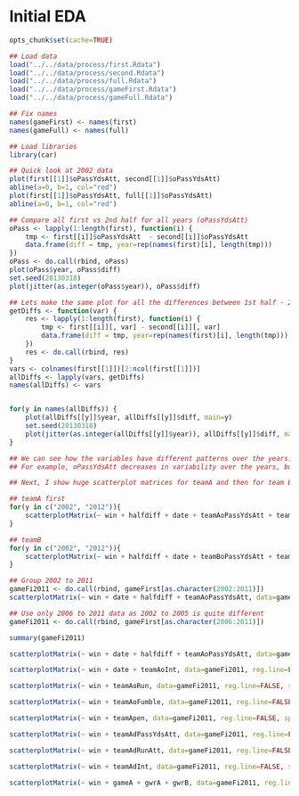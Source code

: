 Initial EDA
===========

```r
opts_chunk$set(cache=TRUE)
```

```r
## Load data
load("../../data/process/first.Rdata")
load("../../data/process/second.Rdata")
load("../../data/process/full.Rdata")
load("../../data/process/gameFirst.Rdata")
load("../../data/process/gameFull.Rdata")

## Fix names
names(gameFirst) <- names(first)
names(gameFull) <- names(full)

## Load libraries
library(car)
```

```r
## Quick look at 2002 data
plot(first[[1]]$oPassYdsAtt, second[[1]]$oPassYdsAtt)
abline(a=0, b=1, col="red")
plot(first[[1]]$oPassYdsAtt, full[[1]]$oPassYdsAtt)
abline(a=0, b=1, col="red")

```

```r
## Compare all first vs 2nd half for all years (oPassYdsAtt)
oPass <- lapply(1:length(first), function(i) {
	tmp <- first[[i]]$oPassYdsAtt  - second[[i]]$oPassYdsAtt
	data.frame(diff = tmp, year=rep(names(first)[i], length(tmp)))
})
oPass <- do.call(rbind, oPass)
plot(oPass$year, oPass$diff)
set.seed(20130318)
plot(jitter(as.integer(oPass$year)), oPass$diff)
```

```r

## Lets make the same plot for all the differences between 1st half - 2nd half
getDiffs <- function(var) {
	res <- lapply(1:length(first), function(i) {
		tmp <- first[[i]][, var] - second[[i]][, var]
		data.frame(diff = tmp, year=rep(names(first)[i], length(tmp)))
	})
	res <- do.call(rbind, res)
}
vars <- colnames(first[[1]])[2:ncol(first[[1]])]
allDiffs <- lapply(vars, getDiffs)
names(allDiffs) <- vars


for(y in names(allDiffs)) {
	plot(allDiffs[[y]]$year, allDiffs[[y]]$diff, main=y)
	set.seed(20130318)
	plot(jitter(as.integer(allDiffs[[y]]$year)), allDiffs[[y]]$diff, main=y)
}

## We can see how the variables have different patterns over the years.
## For example, oPassYdsAtt decreases in variability over the years, but dInt increases

```


```r
## Next, I show huge scatterplot matrices for teamA and then for team B

## teamA first
for(y in c("2002", "2012")){
	scatterplotMatrix(~ win + halfdiff + date + teamAoPassYdsAtt + teamAoInt + teamAoRun + teamAoFumble + teamApen + teamAdPassYdsAtt + teamAdRunAtt + teamAdInt + gameA + gwrA, data=gameFirst[[y]], reg.line=FALSE, spread=FALSE, main=y)
}
```

```r
## teamB
for(y in c("2002", "2012")){
	scatterplotMatrix(~ win + halfdiff + date + teamBoPassYdsAtt + teamBoInt + teamBoRun + teamBoFumble + teamBpen + teamBdPassYdsAtt + teamBdRunAtt + teamBdInt + gameB + gwrB, data=gameFirst[[y]], reg.line=FALSE, spread=FALSE, main=y)
}
```




```r

## Group 2002 to 2011
gameFi2011 <- do.call(rbind, gameFirst[as.character(2002:2011)])
scatterplotMatrix(~ win + date + halfdiff + teamAoPassYdsAtt, data=gameFi2011, reg.line=FALSE, spread=FALSE, main="2002 to 2011")

## Use only 2006 to 2011 data as 2002 to 2005 is quite different
gameFi2011 <- do.call(rbind, gameFirst[as.character(2006:2011)])

summary(gameFi2011)

scatterplotMatrix(~ win + date + halfdiff + teamAoPassYdsAtt, data=gameFi2011, reg.line=FALSE, spread=FALSE, main="2006 to 2011")

scatterplotMatrix(~ win + date + teamAoInt, data=gameFi2011, reg.line=FALSE, spread=FALSE, main="2006 to 2011")

scatterplotMatrix(~ win + teamAoRun, data=gameFi2011, reg.line=FALSE, spread=FALSE, main="2006 to 2011")

scatterplotMatrix(~ win + teamAoFumble, data=gameFi2011, reg.line=FALSE, spread=FALSE, main="2006 to 2011")

scatterplotMatrix(~ win + teamApen, data=gameFi2011, reg.line=FALSE, spread=FALSE, main="2006 to 2011")

scatterplotMatrix(~ win + teamAdPassYdsAtt, data=gameFi2011, reg.line=FALSE, spread=FALSE, main="2006 to 2011")

scatterplotMatrix(~ win + teamAdRunAtt, data=gameFi2011, reg.line=FALSE, spread=FALSE, main="2006 to 2011")

scatterplotMatrix(~ win + teamAdInt, data=gameFi2011, reg.line=FALSE, spread=FALSE, main="2006 to 2011")

scatterplotMatrix(~ win + gameA + gwrA + gwrB, data=gameFi2011, reg.line=FALSE, spread=FALSE, main="2006 to 2011")

```





